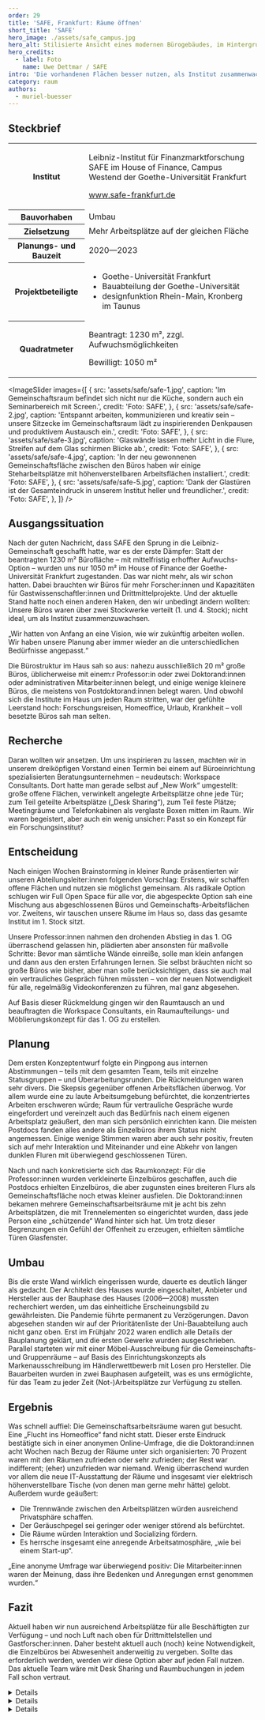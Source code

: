 ---
order: 29
title: 'SAFE, Frankfurt: Räume öffnen'
short_title: 'SAFE'
hero_image: ./assets/safe_campus.jpg
hero_alt: Stilisierte Ansicht eines modernen Bürogebäudes, im Hintergrund ist die Skyline von Frankfurt am Main zu sehen.
hero_credits:
  - label: Foto
    name: Uwe Dettmar / SAFE
intro: 'Die vorhandenen Flächen besser nutzen, als Institut zusammenwachsen und neue Arbeitsformen etablieren: Das Leibniz-Institut für Finanzmarktforschung SAFE in Frankfurt hat sich neu aufgestellt – das zeigt sich nicht zuletzt in der Gestaltung der neuen Räume.'
category: raum
authors:
  - muriel-buesser
---

## Steckbrief

<table>
  <tbody>
    <tr>
      <th>Institut</th>
      <td>
        <p>Leibniz-Institut für Finanzmarktforschung SAFE im House of Finance, Campus Westend der Goethe-Universität Frankfurt</p>
        <p>
          <a href="https://safe-frankfurt.de">www.safe-frankfurt.de</a>
        </p>
      </td>
    </tr>
    <tr>
      <th>Bauvorhaben</th>
      <td>Umbau</td>
    </tr>
    <tr>
      <th>Zielsetzung</th>
      <td>Mehr Arbeitsplätze auf der gleichen Fläche</td>
    </tr>
    <tr>
      <th>Planungs- und Bauzeit</th>
      <td>2020—2023</td>
    </tr>
    <tr>
      <th>Projektbeteiligte</th>
      <td>
        <ul>
          <li>Goethe-Universität Frankfurt</li>
          <li>Bauabteilung der Goethe-Universität</li>
          <li>designfunktion Rhein-Main, Kronberg im Taunus</li>
        </ul>
      </td>
    </tr>
    <tr>
      <th>Quadratmeter</th>
      <td>
        <p>Beantragt: 1230 m², zzgl. Aufwuchsmöglichkeiten</p>
        <p>Bewilligt: 1050 m²</p>
      </td>
    </tr>
  </tbody>
</table>

<ImageSlider
  images={[
    {
      src: 'assets/safe/safe-1.jpg',
      caption: 'Im Gemeinschaftsraum befindet sich nicht nur die Küche, sondern auch ein Seminarbereich mit Screen.',
      credit: 'Foto: SAFE',
    },
    {
      src: 'assets/safe/safe-2.jpg',
      caption:
        'Entspannt arbeiten, kommunizieren und kreativ sein – unsere Sitzecke im Gemeinschaftsraum lädt zu inspirierenden Denkpausen und produktivem Austausch ein.',
      credit: 'Foto: SAFE',
    },
    {
      src: 'assets/safe/safe-3.jpg',
      caption: 'Glaswände lassen mehr Licht in die Flure, Streifen auf dem Glas schirmen Blicke ab.',
      credit: 'Foto: SAFE',
    },
    {
      src: 'assets/safe/safe-4.jpg',
      caption:
        'In der neu gewonnenen Gemeinschaftsfläche zwischen den Büros haben wir einige Steharbeitsplätze mit höhenverstellbaren Arbeitsflächen installiert.',
      credit: 'Foto: SAFE',
    },
    {
      src: 'assets/safe/safe-5.jpg',
      caption: 'Dank der Glastüren ist der Gesamteindruck in unserem Institut heller und freundlicher.',
      credit: 'Foto: SAFE',
    },
  ]}
/>

## Ausgangssituation

Nach der guten Nachricht, dass SAFE den Sprung in die Leibniz-Gemeinschaft geschafft hatte, war es der erste Dämpfer: Statt der beantragten 1230 m² Bürofläche – mit mittelfristig erhoffter Aufwuchs-Option – wurden uns nur 1050 m² im House of Finance der Goethe-Universität Frankfurt zugestanden. Das war nicht mehr, als wir schon hatten. Dabei brauchten wir Büros für mehr Forscher:innen und Kapazitäten für Gastwissenschaftler:innen und Drittmittelprojekte. Und der aktuelle Stand hatte noch einen anderen Haken, den wir unbedingt ändern wollten: Unsere Büros waren über zwei Stockwerke verteilt (1. und 4. Stock); nicht ideal, um als Institut zusammenzuwachsen.

<Quote>

„Wir hatten von Anfang an eine Vision, wie wir zukünftig arbeiten wollen. Wir haben unsere Planung aber immer wieder an die unterschiedlichen Bedürfnisse angepasst.“

</Quote>

Die Bürostruktur im Haus sah so aus: nahezu ausschließlich 20 m² große Büros, üblicherweise mit einem:r Professor:in oder zwei Doktorand:innen oder administrativen Mitarbeiter:innen belegt, und einige wenige kleinere Büros, die meistens von Postdoktorand:innen belegt waren. Und obwohl sich die Institute im Haus um jeden Raum stritten, war der gefühlte Leerstand hoch: Forschungsreisen, Homeoffice, Urlaub, Krankheit – voll besetzte Büros sah man selten.

## Recherche

Daran wollten wir ansetzen. Um uns inspirieren zu lassen, machten wir in unserem dreiköpfigen Vorstand einen Termin bei einem auf Büroeinrichtung spezialisierten Beratungsunternehmen – neudeutsch: Workspace Consultants. Dort hatte man gerade selbst auf „New Work“ umgestellt: große offene Flächen, verwinkelt angelegte Arbeitsplätze ohne jede Tür; zum Teil geteilte Arbeitsplätze („Desk Sharing“), zum Teil feste Plätze; Meetingräume und Telefonkabinen als verglaste Boxen mitten im Raum. Wir waren begeistert, aber auch ein wenig unsicher: Passt so ein Konzept für ein Forschungsinstitut?

## Entscheidung

Nach einigen Wochen Brainstorming in kleiner Runde präsentierten wir unseren Abteilungsleiter:innen folgenden Vorschlag: Erstens, wir schaffen offene Flächen und nutzen sie möglichst gemeinsam. Als radikale Option schlugen wir Full Open Space für alle vor, die abgespeckte Option sah eine Mischung aus abgeschlossenen Büros und Gemeinschafts-Arbeitsflächen vor. Zweitens, wir tauschen unsere Räume im Haus so, dass das gesamte Institut im 1. Stock sitzt.

Unsere Professor:innen nahmen den drohenden Abstieg in das 1. OG überraschend gelassen hin, plädierten aber ansonsten für maßvolle Schritte: Bevor man sämtliche Wände einreiße, solle man klein anfangen und dann aus den ersten Erfahrungen lernen. Sie selbst bräuchten nicht so große Büros wie bisher, aber man solle berücksichtigen, dass sie auch mal ein vertrauliches Gespräch führen müssten – von der neuen Notwendigkeit für alle, regelmäßig Videokonferenzen zu führen, mal ganz abgesehen.

Auf Basis dieser Rückmeldung gingen wir den Raumtausch an und beauftragten die Workspace Consultants, ein Raumaufteilungs- und Möblierungskonzept für das 1. OG zu erstellen.

## Planung

Dem ersten Konzeptentwurf folgte ein Pingpong aus internen Abstimmungen – teils mit dem gesamten Team, teils mit einzelne Statusgruppen – und Überarbeitungsrunden. Die Rückmeldungen waren sehr divers. Die Skepsis gegenüber offenen Arbeitsflächen überwog. Vor allem wurde eine zu laute Arbeitsumgebung befürchtet, die konzentriertes Arbeiten erschweren würde; Raum für vertrauliche Gespräche wurde eingefordert und vereinzelt auch das Bedürfnis nach einem eigenen Arbeitsplatz geäußert, den man sich persönlich einrichten kann. Die meisten Postdocs fanden alles andere als Einzelbüros ihrem Status nicht angemessen. Einige wenige Stimmen waren aber auch sehr positiv, freuten sich auf mehr Interaktion und Miteinander und eine Abkehr von langen dunklen Fluren mit überwiegend geschlossenen Türen.

Nach und nach konkretisierte sich das Raumkonzept: Für die Professor:innen wurden verkleinerte Einzelbüros geschaffen, auch die Postdocs erhielten Einzelbüros, die aber zugunsten eines breiteren Flurs als Gemeinschaftsfläche noch etwas kleiner ausfielen. Die Doktorand:innen bekamen mehrere Gemeinschaftsarbeitsräume mit je acht bis zehn Arbeitsplätzen, die mit Trennelementen so eingerichtet wurden, dass jede Person eine „schützende“ Wand hinter sich hat. Um trotz dieser Begrenzungen ein Gefühl der Offenheit zu erzeugen, erhielten sämtliche Türen Glasfenster.

## Umbau

Bis die erste Wand wirklich eingerissen wurde, dauerte es deutlich länger als gedacht. Der Architekt des Hauses wurde eingeschaltet, Anbieter und Hersteller aus der Bauphase des Hauses (2006—2008) mussten recherchiert werden, um das einheitliche Erscheinungsbild zu gewährleisten. Die Pandemie führte permanent zu Verzögerungen. Davon abgesehen standen wir auf der Prioritätenliste der Uni-Bauabteilung auch nicht ganz oben. Erst im Frühjahr 2022 waren endlich alle Details der Bauplanung geklärt, und die ersten Gewerke wurden ausgeschrieben. Parallel starteten wir mit einer Möbel-Ausschreibung für die Gemeinschafts- und Gruppenräume – auf Basis des Einrichtungskonzepts als Markenausschreibung im Händlerwettbewerb mit Losen pro Hersteller. Die Bauarbeiten wurden in zwei Bauphasen aufgeteilt, was es uns ermöglichte, für das Team zu jeder Zeit (Not-)Arbeitsplätze zur Verfügung zu stellen.

## Ergebnis

Was schnell auffiel: Die Gemeinschaftsarbeitsräume waren gut besucht. Eine „Flucht ins Homeoffice“ fand nicht statt. Dieser erste Eindruck bestätigte sich in einer anonymen Online-Umfrage, die die Doktorand:innen acht Wochen nach Bezug der Räume unter sich organisierten: 70 Prozent waren mit den Räumen zufrieden oder sehr zufrieden; der Rest war indifferent; (eher) unzufrieden war niemand. Wenig überraschend wurden vor allem die neue IT-Ausstattung der Räume und insgesamt vier elektrisch höhenverstellbare Tische (von denen man gerne mehr hätte) gelobt. Außerdem wurde geäußert:

- Die Trennwände zwischen den Arbeitsplätzen würden ausreichend Privatsphäre schaffen.
- Der Geräuschpegel sei geringer oder weniger störend als befürchtet.
- Die Räume würden Interaktion und Socializing fördern.
- Es herrsche insgesamt eine anregende Arbeitsatmosphäre, „wie bei einem Start-up“.

<Quote>

„Eine anonyme Umfrage war überwiegend positiv: Die Mitarbeiter:innen waren der Meinung, dass ihre Bedenken und Anregungen ernst genommen wurden.“

</Quote>

## Fazit

Aktuell haben wir nun ausreichend Arbeitsplätze für alle Beschäftigten zur Verfügung – und noch Luft nach oben für Drittmittelstellen und Gastforscher:innen. Daher besteht aktuell auch (noch) keine Notwendigkeit, die Einzelbüros bei Abwesenheit anderweitig zu vergeben. Sollte das erforderlich werden, werden wir diese Option aber auf jeden Fall nutzen. Das aktuelle Team wäre mit Desk Sharing und Raumbuchungen in jedem Fall schon vertraut.

<DetailsGroup>
<Details summary="Raumbuchung">

<Figure src="outlook.png" alt="TODO" size="small" />

Für die Buchung der geringeren Zahl an Räumen während der Bauphase entschieden wir uns gegen ein komplexes Online-Booking-System. Stattdessen richtete unsere IT die buchbaren Räume als „Orte“ im Outlook-Kalender ein. Dieses System nutzten wir bereits für die Buchung von Meetingräumen. Der Nachteil: Man sieht nicht, wer einen Raum zu einer bestimmten Zeit gebucht hat. Das führte zum Teil zu Irritationen, wenn Räume trotz Buchung leer blieben. Nicht nur einmal standen auch zwei Professor:innen im gleichen Büro. Aber nach und nach spielte sich der Prozess ein.

</Details>

<Details summary="Schallschutz im Multispace-Büro">

<Figure src="safe-booth-2.png" alt="TODO" size="small" />

Ohne Kabinen für Telefonate oder Videokonferenzen geht es in gemeinschaftlich genutzten Büroflächen nicht. In der Telefonbox können die Doktorand:innen Gespräche führen, ohne andere zu stören. Die geräuschreduzierenden Materialien schlucken den Schall zumindest weitgehend, sodass sowohl innerhalb als auch außerhalb der Box konzentriert gearbeitet werden kann. Durch die Glasscheiben ist sofort klar, wenn der Raum belegt ist.

Schließfächer bieten beim Desktop-Sharing Gelegenheit zum Unterbringen privater Dinge.

</Details>

<Details summary="Kickertisch">

<Figure src="safe-kicker.jpg" alt="TODO" size="small" />

Für unseren Gemeinschaftsbereich mit Küche, Screen und Sofaecken haben wir auch einen robusten Tischkicker angeschafft. Er wird sehr gerne genutzt, dient zur Entspannung in den Pausen und unterstützt vor allem das Teambuilding. Natürlich gab es inzwischen auch schon das erste interne SAFE-Kickerturnier!

</Details>

</DetailsGroup>

<Figure
  size="medium"
  src="safe-plan-new.png"
  caption="Der neue Grundriss des SAFE in Frankfurt"
  license="none"
  alt="TODO Alt text here"
  expandable={true}
/>
